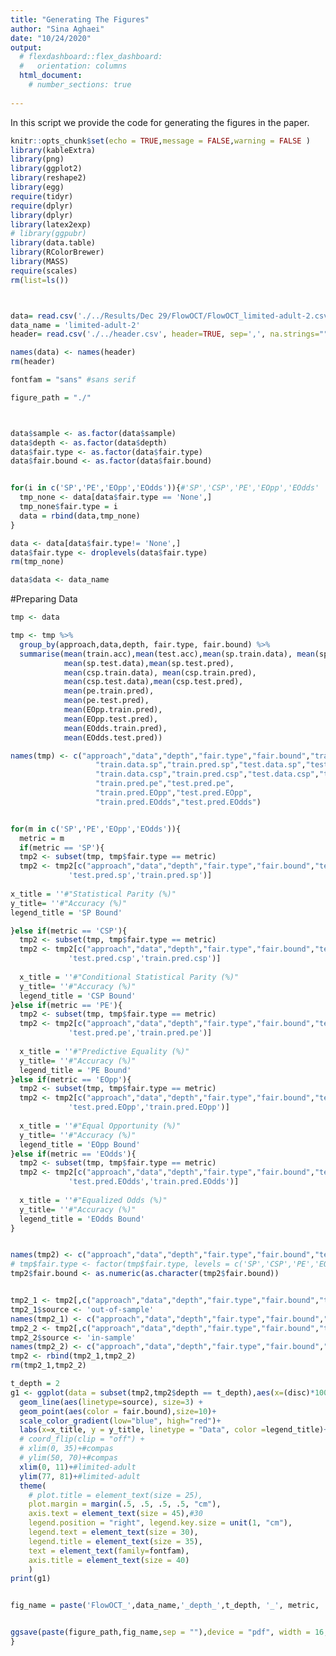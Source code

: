 ```yaml
---
title: "Generating The Figures"
author: "Sina Aghaei"
date: "10/24/2020"
output: 
  # flexdashboard::flex_dashboard:
  #   orientation: columns
  html_document:
    # number_sections: true
 
---
```



In this script we provide the code for generating the figures in the paper.


```r
knitr::opts_chunk$set(echo = TRUE,message = FALSE,warning = FALSE )
library(kableExtra)
library(png)
library(ggplot2)
library(reshape2)
library(egg)
require(tidyr)
require(dplyr)
library(dplyr)
library(latex2exp)
# library(ggpubr)
library(data.table)
library(RColorBrewer)
library(MASS)
require(scales)
rm(list=ls())



data= read.csv('./../Results/Dec 29/FlowOCT/FlowOCT_limited-adult-2.csv', header=FALSE, sep=',', na.strings="", stringsAsFactors =TRUE) 
data_name = 'limited-adult-2'
header= read.csv('./../header.csv', header=TRUE, sep=',', na.strings="", stringsAsFactors =TRUE) 

names(data) <- names(header)
rm(header)

fontfam = "sans" #sans serif

figure_path = "./"



data$sample <- as.factor(data$sample)
data$depth <- as.factor(data$depth)
data$fair.type <- as.factor(data$fair.type)
data$fair.bound <- as.factor(data$fair.bound)


for(i in c('SP','PE','EOpp','EOdds')){#'SP','CSP','PE','EOpp','EOdds'
  tmp_none <- data[data$fair.type == 'None',]
  tmp_none$fair.type = i
  data = rbind(data,tmp_none)
}

data <- data[data$fair.type!= 'None',]
data$fair.type <- droplevels(data$fair.type)
rm(tmp_none)

data$data <- data_name
```

#Preparing Data
```r
tmp <- data

tmp <- tmp %>%
  group_by(approach,data,depth, fair.type, fair.bound) %>%
  summarise(mean(train.acc),mean(test.acc),mean(sp.train.data), mean(sp.train.pred),
            mean(sp.test.data),mean(sp.test.pred),
            mean(csp.train.data), mean(csp.train.pred),
            mean(csp.test.data),mean(csp.test.pred),
            mean(pe.train.pred),
            mean(pe.test.pred),
            mean(EOpp.train.pred),
            mean(EOpp.test.pred),
            mean(EOdds.train.pred),
            mean(EOdds.test.pred))

names(tmp) <- c("approach","data","depth","fair.type","fair.bound","train.acc",'test.acc',
                   "train.data.sp","train.pred.sp","test.data.sp","test.pred.sp",
                   "train.data.csp","train.pred.csp","test.data.csp","test.pred.csp",
                   "train.pred.pe","test.pred.pe",
                   "train.pred.EOpp","test.pred.EOpp",
                   "train.pred.EOdds","test.pred.EOdds")


for(m in c('SP','PE','EOpp','EOdds')){
  metric = m
  if(metric == 'SP'){
  tmp2 <- subset(tmp, tmp$fair.type == metric)
  tmp2 <- tmp2[c("approach","data","depth","fair.type","fair.bound","test.acc",'train.acc',
             'test.pred.sp','train.pred.sp')]
  
x_title = ''#"Statistical Parity (%)"
y_title= ''#"Accuracy (%)"
legend_title = 'SP Bound'

}else if(metric == 'CSP'){
  tmp2 <- subset(tmp, tmp$fair.type == metric)
  tmp2 <- tmp2[c("approach","data","depth","fair.type","fair.bound","test.acc",'train.acc',
             'test.pred.csp','train.pred.csp')]
  
  x_title = ''#"Conditional Statistical Parity (%)"
  y_title= ''#"Accuracy (%)"
  legend_title = 'CSP Bound'
}else if(metric == 'PE'){
  tmp2 <- subset(tmp, tmp$fair.type == metric)
  tmp2 <- tmp2[c("approach","data","depth","fair.type","fair.bound","test.acc",'train.acc',
             'test.pred.pe','train.pred.pe')]
  
  x_title = ''#"Predictive Equality (%)"
  y_title= ''#"Accuracy (%)"
  legend_title = 'PE Bound'
}else if(metric == 'EOpp'){
  tmp2 <- subset(tmp, tmp$fair.type == metric)
  tmp2 <- tmp2[c("approach","data","depth","fair.type","fair.bound","test.acc",'train.acc',
             'test.pred.EOpp','train.pred.EOpp')]
  
  x_title = ''#"Equal Opportunity (%)"
  y_title= ''#"Accuracy (%)"
  legend_title = 'EOpp Bound'
}else if(metric == 'EOdds'){
  tmp2 <- subset(tmp, tmp$fair.type == metric)
  tmp2 <- tmp2[c("approach","data","depth","fair.type","fair.bound","test.acc",'train.acc',
             'test.pred.EOdds','train.pred.EOdds')]
  
  x_title = ''#"Equalized Odds (%)"
  y_title= ''#"Accuracy (%)"
  legend_title = 'EOdds Bound'
}


names(tmp2) <- c("approach","data","depth","fair.type","fair.bound","test.acc","train.acc","test.pred.disc","train.pred.disc")
# tmp$fair.type <- factor(tmp$fair.type, levels = c('SP','CSP','PE','EOpp','EOdds'))
tmp2$fair.bound <- as.numeric(as.character(tmp2$fair.bound))


tmp2_1 <- tmp2[,c("approach","data","depth","fair.type","fair.bound","test.acc","test.pred.disc")]
tmp2_1$source <- 'out-of-sample'
names(tmp2_1) <- c("approach","data","depth","fair.type","fair.bound","acc","disc",'source')
tmp2_2 <- tmp2[,c("approach","data","depth","fair.type","fair.bound","train.acc","train.pred.disc")]
tmp2_2$source <- 'in-sample'
names(tmp2_2) <- c("approach","data","depth","fair.type","fair.bound","acc","disc",'source')
tmp2 <- rbind(tmp2_1,tmp2_2)
rm(tmp2_1,tmp2_2)

t_depth = 2
g1 <- ggplot(data = subset(tmp2,tmp2$depth == t_depth),aes(x=(disc)*100, y=acc*100)) +
  geom_line(aes(linetype=source), size=3) + 
  geom_point(aes(color = fair.bound),size=10)+
  scale_color_gradient(low="blue", high="red")+
  labs(x=x_title, y = y_title, linetype = "Data", color =legend_title)+
  # coord_flip(clip = "off") +
  # xlim(0, 35)+#compas
  # ylim(50, 70)+#compas
  xlim(0, 11)+#limited-adult
  ylim(77, 81)+#limited-adult
  theme(
    # plot.title = element_text(size = 25),
    plot.margin = margin(.5, .5, .5, .5, "cm"),
    axis.text = element_text(size = 45),#30
    legend.position = "right", legend.key.size = unit(1, "cm"),
    legend.text = element_text(size = 30),
    legend.title = element_text(size = 35),
    text = element_text(family=fontfam),
    axis.title = element_text(size = 40)
    ) 
print(g1)


fig_name = paste('FlowOCT_',data_name,'_depth_',t_depth, '_', metric, '.pdf', sep = '')


ggsave(paste(figure_path,fig_name,sep = ""),device = "pdf", width = 16, height = 12, units =  "in")
}

```



```r


```



